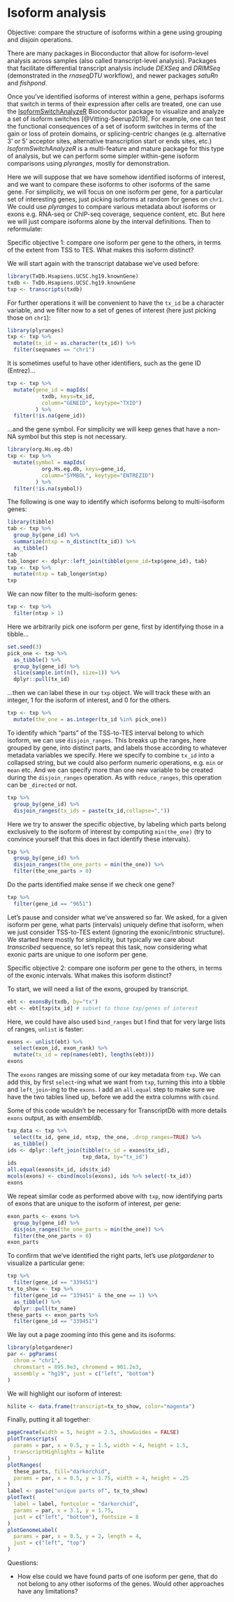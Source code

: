 # Isoform analysis

Objective: compare the structure of isoforms within a gene using
grouping and disjoin operations.

There are many packages in Bioconductor that allow for isoform-level
analysis across samples (also called transcript-level analysis).
Packages that facilitate differential transcript analysis include
*DEXSeq* and *DRIMSeq* (demonstrated in the *rnaseqDTU* workflow), and
newer packages *satuRn* and *fishpond*.

Once you've identified isoforms of interest within a gene, perhaps
isoforms that switch in terms of their expression after cells are
treated, one can use the
[IsoformSwitchAnalyzeR](https://github.com/kvittingseerup/IsoformSwitchAnalyzeR)
Bioconductor package to visualize and analyze a set of isoform
switches [@Vitting-Seerup2019].
For example, one can test the functional consequences of a
set of isoform switches in terms of the gain or loss of protein
domains, or splicing-centric changes (e.g. alternative 3' or 5'
acceptor sites, alternative transcription start or ends sites, etc.)
*IsoformSwitchAnalyzeR* is a multi-feature and mature package for this
type of analysis, but we can perform some simpler within-gene isoform
comparisons using *plyranges*, mostly for demonstration.

Here we will suppose that we have somehow identified isoforms of
interest, and we want to compare these isoforms to other isoforms of
the same gene. For simplicity, we will focus on one isoform per gene,
for a particular set of interesting genes, just picking isoforms at
random for genes on `chr1`. We could use *plyranges* to compare
various metadata about isoforms or exons e.g. RNA-seq or ChIP-seq
coverage, sequence content, etc. But here we will just compare
isoforms alone by the interval definitions. Then to reformulate:

Specific objective 1: compare one isoform per gene to the others, in
terms of the extent from TSS to TES. What makes this isoform distinct?

We will start again with the transcript database we've used before:

```r
library(TxDb.Hsapiens.UCSC.hg19.knownGene)
txdb <- TxDb.Hsapiens.UCSC.hg19.knownGene
txp <- transcripts(txdb)
```

For further operations it will be convenient to have the `tx_id` be a
character variable, and we filter now to a set of genes of interest
(here just picking those on `chr1`):

```r
library(plyranges)
txp <- txp %>%
  mutate(tx_id = as.character(tx_id)) %>%
  filter(seqnames == "chr1")
```

It is sometimes useful to have other identifiers, such as the gene ID
(Entrez)...

```r
txp <- txp %>%
  mutate(gene_id = mapIds(
           txdb, keys=tx_id,
           column="GENEID", keytype="TXID")
         ) %>%
  filter(!is.na(gene_id))
```

...and the gene symbol. For simplicity we will keep genes that have a
non-NA symbol but this step is not necessary.

```r
library(org.Hs.eg.db)
txp <- txp %>%
  mutate(symbol = mapIds(
           org.Hs.eg.db, keys=gene_id,
           column="SYMBOL", keytype="ENTREZID")
         ) %>%
  filter(!is.na(symbol))
```

The following is one way to identify which isoforms belong to
multi-isoform genes:

```r
library(tibble)
tab <- txp %>%
  group_by(gene_id) %>%
  summarize(ntxp = n_distinct(tx_id)) %>%
  as_tibble()
tab
tab_longer <- dplyr::left_join(tibble(gene_id=txp$gene_id), tab)
txp <- txp %>%
  mutate(ntxp = tab_longer$ntxp)
txp
```

We can now filter to the multi-isoform genes:

```r
txp <- txp %>%
  filter(ntxp > 1)
```

Here we arbitrarily pick one isoform per gene, first by identifying
those in a tibble...

```r
set.seed(3)
pick_one <- txp %>%
  as_tibble() %>%
  group_by(gene_id) %>%
  slice(sample.int(n(), size=1)) %>%
  dplyr::pull(tx_id)
```

...then we can label these in our `txp` object. We will track these
with an integer, 1 for the isoform of interest, and 0 for the others.

```r
txp <- txp %>%
  mutate(the_one = as.integer(tx_id %in% pick_one))
```

To identify which "parts" of the TSS-to-TES interval belong to which
isoform, we can use `disjoin_ranges`. This breaks up the ranges, here
grouped by gene, into distinct parts, and labels those according to
whatever metadata variables we specify. Here we specify to combine
`tx_id` into a collapsed string, but we could also perform numeric
operations, e.g. `min` or `mean` etc. And we can specify more than one
new variable to be created during the `disjoin_ranges` operation. As
with `reduce_ranges`, this operation can be `_directed` or not.

```r
txp %>%
  group_by(gene_id) %>%
  disjoin_ranges(tx_ids = paste(tx_id,collapse=","))
```

Here we try to answer the specific objective, by labeling which parts
belong exclusively to the isoform of interest by computing
`min(the_one)` (try to convince yourself that this does in fact
identify these intervals).

```r
txp %>%
  group_by(gene_id) %>%
  disjoin_ranges(the_one_parts = min(the_one)) %>%
  filter(the_one_parts > 0)
```

Do the parts identified make sense if we check one gene?

```r
txp %>%
  filter(gene_id == "9651")
```

Let's pause and consider what we've answered so far. We asked, for a
given isoform per gene, what parts (intervals) uniquely define that
isoform, when we just consider TSS-to-TES extent (ignoring the
exonic/intronic structure). We started here mostly for simplicity, but
typically we care about *transcribed* sequence, so let's repeat this
task, now considering what exonic parts are unique to one isoform per
gene.

Specific objective 2: compare one isoform per gene to the others, in
terms of the exonic intervals. What makes this isoform distinct?

To start, we will need a list of the exons, grouped by transcript.

```r
ebt <- exonsBy(txdb, by="tx")
ebt <- ebt[txp$tx_id] # subset to those txp/genes of interest
```

Here, we could have also used `bind_ranges` but I find that for very
large lists of ranges, `unlist` is faster:

```r
exons <- unlist(ebt) %>%
  select(exon_id, exon_rank) %>%
  mutate(tx_id = rep(names(ebt), lengths(ebt)))
exons
```

The `exons` ranges are missing some of our key metadata from `txp`. We
can add this, by first `select`-ing what we want from `txp`, turning
this into a tibble and `left_join`-ing to the `exons`. I add an
`all.equal` step to make sure we have the two tables lined up, before
we add the extra columns with `cbind`.

Some of this code wouldn't be necessary for TranscriptDb with more
details `exons` output, as with *ensembldb*.

```r
txp_data <- txp %>%
  select(tx_id, gene_id, ntxp, the_one, .drop_ranges=TRUE) %>%
  as_tibble()
ids <- dplyr::left_join(tibble(tx_id = exons$tx_id),
                        txp_data, by="tx_id")
ids
all.equal(exons$tx_id, ids$tx_id)
mcols(exons) <- cbind(mcols(exons), ids %>% select(-tx_id))
exons
```

We repeat similar code as performed above with `txp`, now identifying
parts of exons that are unique to the isoform of interest, per gene:

```r
exon_parts <- exons %>%
  group_by(gene_id) %>%
  disjoin_ranges(the_one_parts = min(the_one)) %>%
  filter(the_one_parts > 0)
exon_parts
```

To confirm that we've identified the right parts, let's use
*plotgardener* to visualize a particular gene:

```r
txp %>%
  filter(gene_id == "339451")
tx_to_show <- txp %>%
  filter(gene_id == "339451" & the_one == 1) %>%
  as_tibble() %>%
  dplyr::pull(tx_name)
these_parts <- exon_parts %>%
  filter(gene_id == "339451")
```

We lay out a page zooming into this gene and its isoforms:

```r
library(plotgardener)
par <- pgParams(
  chrom = "chr1", 
  chromstart = 895.9e3, chromend = 901.2e3,
  assembly = "hg19", just = c("left", "bottom")
)
```

We will highlight our isoform of interest:

```r
hilite <- data.frame(transcript=tx_to_show, color="magenta")
```

Finally, putting it all together:

```r
pageCreate(width = 5, height = 2.5, showGuides = FALSE)
plotTranscripts(
  params = par, x = 0.5, y = 1.5, width = 4, height = 1.5,
  transcriptHighlights = hilite
)
plotRanges(
  these_parts, fill="darkorchid",
  params = par, x = 0.5, y = 1.75, width = 4, height = .25
)
label <- paste("unique parts of", tx_to_show)
plotText(
  label = label, fontcolor = "darkorchid",
  params = par, x = 3.1, y = 1.75,
  just = c("left", "bottom"), fontsize = 8
)
plotGenomeLabel(
  params = par, x = 0.5, y = 2, length = 4,
  just = c("left", "top")
)
```

Questions:

-   How else could we have found parts of one isoform per gene, that
    do not belong to any other isoforms of the genes. Would other
    approaches have any limitations?

